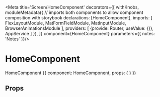 
<Meta title='Screen/HomeComponent'
decorators={[
  withKnobs,
  moduleMetadata({
      // imports both components to allow component composition with storybook
      declarations: [HomeComponent],
      imports: [
        FlexLayoutModule,
        MatFormFieldModule,
        MatInputModule,
        BrowserAnimationsModule
      ],
      providers: [
        {provide: Router, useValue: {}},
         AppService
      ]
    }),
]}
component={HomeComponent}
parameters={{
  notes: 'Notes'
}}/>

# HomeComponent
HomeComponent
<Preview>
  <Story name='HomeComponent' height='600px'>
    {{
      component: HomeComponent,
      props: {
      }
    }}
  </Story>
</Preview>

## Props

<Props of={HomeComponent} />
